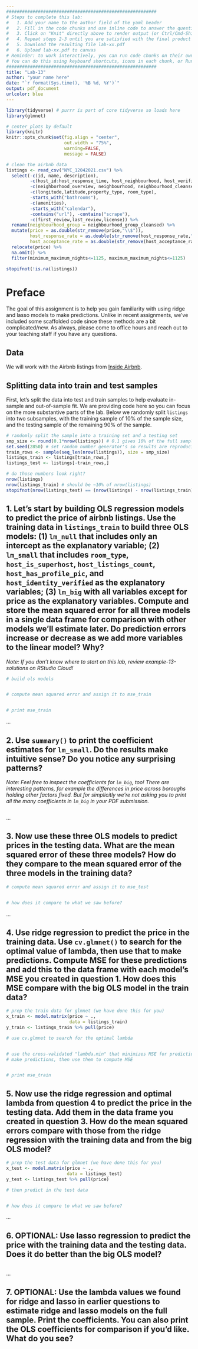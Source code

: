 ```yaml
---
#########################################################
# Steps to complete this lab:
#   1. Add your name to the author field of the yaml header
#   2. Fill in the code chunks and use inline code to answer the questions 
#   3. Click on "Knit" directly above to render output (or Ctrl/Cmd-Shift-K)
#   4. Repeat steps 2-3 until you are satisfied with the final product
#   5. Download the resulting file lab-xx.pdf
#   6. Upload lab-xx.pdf to canvas
# Reminder: to work interactively, you can run code chunks on their own
# You can do this using keyboard shortcuts, icons in each chunk, or Run at the top right of this pane
#########################################################
title: "Lab-13"
author: "your name here"
date: "`r format(Sys.time(), '%B %d, %Y')`"
output: pdf_document
urlcolor: blue
---
```


```r
library(tidyverse) # purrr is part of core tidyverse so loads here
library(glmnet)

# center plots by default
library(knitr)
knitr::opts_chunk$set(fig.align = "center",
                      out.width = "75%",
                      warning=FALSE, 
                      message = FALSE)

# clean the airbnb data
listings <- read_csv("NYC_12042021.csv") %>%
  select(-c(id, name, description),
         -c(host_id:host_response_time, host_neighbourhood, host_verifications),
         -c(neighborhood_overview, neighbourhood, neighbourhood_cleansed),
         -c(longitude,latitude,property_type, room_type),
         -starts_with("bathrooms"),
         -c(amenities),
         -starts_with("calendar"),
         -contains("url"), -contains("scrape"),
         -c(first_review,last_review,license)) %>%
  rename(neighbourhood_group = neighbourhood_group_cleansed) %>%
  mutate(price = as.double(str_remove(price,"\\$")),
         host_response_rate = as.double(str_remove(host_response_rate,"%")),
         host_acceptance_rate = as.double(str_remove(host_acceptance_rate,"%"))) %>%
  relocate(price) %>%
  na.omit() %>% 
  filter(minimum_maximum_nights<=1125, maximum_maximum_nights<=1125) 

stopifnot(!is.na(listings))
```

# Preface

The goal of this assignment is to help you gain familiarity with using ridge and lasso models to make predictions. Unlike in recent assignments, we've included some scaffolded code since these methods are a bit complicated/new. As always, please come to office hours and reach out to your teaching staff if you have any questions.

## Data

We will work with the Airbnb listings from [Inside Airbnb](http://insideairbnb.com).


## Splitting data into train and test samples

First, let's split the data into test and train samples to help evaluate in-sample and out-of-sample fit. We are providing code here so you can focus on the more substantive parts of the lab. Below we randomly split `listings` into two subsamples, with the training sample of 10% of the sample size, and the testing sample of the remaining 90% of the sample.

```r
# randomly split the sample into a training set and a testing set
smp_size <- round(0.1*nrow(listings)) # 0.1 gives 10% of the full sample
set.seed(2850) # set random number generator's so results are reproducible when knitted
train_rows <- sample(seq_len(nrow(listings)), size = smp_size)
listings_train <- listings[train_rows,]
listings_test <- listings[-train_rows,]

# do those numbers look right?
nrow(listings)
nrow(listings_train) # should be ~10% of nrow(listings)
stopifnot(nrow(listings_test) == (nrow(listings) - nrow(listings_train)))
```


\newpage
## 1. Let's start by building OLS regression models to predict the price of airbnb listings. Use the training data in `listings_train` to build three OLS models: (1) `lm_null` that includes only an intercept as the explanatory variable; (2) `lm_small` that includes `room_type`, `host_is_superhost`, `host_listings_count`, `host_has_profile_pic`, and `host_identity_verified` as the explanatory variables; (3) `lm_big` with all variables except for price as the explanatory variables. Compute and store the mean squared error for all three models in a single data frame for comparison with other models we'll estimate later. Do prediction errors increase or decrease as we add more variables to the linear model? Why?
*Note: If you don't know where to start on this lab, review example-13-solutions on RStudio Cloud!*

```r
# build ols models


# compute mean squared error and assign it to mse_train


# print mse_train

```
...


\newpage
## 2. Use `summary()` to print the coefficient estimates for `lm_small`. Do the results make intuitive sense? Do you notice any surprising patterns?
*Note: Feel free to inspect the coefficients for `lm_big`, too! There are interesting patterns, for example the differences in price across boroughs holding other factors fixed. But for simplicitly we're not asking you to print all the many coefficients in `lm_big` in your PDF submission.*
```r

```
...


\newpage
## 3. Now use these three OLS models to predict prices in the testing data. What are the mean squared error of these three models? How do they compare to the mean squared error of the three models in the training data?

```r
# compute mean squared error and assign it to mse_test


# how does it compare to what we saw before?

```
...


\newpage
## 4. Use ridge regression to predict the price in the training data. Use `cv.glmnet()` to search for the optimal value of lambda, then use that to make predictions. Compute MSE for these predictions and add this to the data frame with each model's MSE you created in question 1. How does this MSE compare with the big OLS model in the train data?

```r
# prep the train data for glmnet (we have done this for you)
x_train <- model.matrix(price ~ .,
                        data = listings_train)
y_train <- listings_train %>% pull(price)

# use cv.glmnet to search for the optimal lambda


# use the cross-validated "lambda.min" that minimizes MSE for predictions
# make predictions, then use them to compute MSE


# print mse_train

```


\newpage
## 5. Now use the ridge regression and optimal lambda from question 4 to predict the price in the testing data. Add them in the data frame you created in question 3. How do the mean squared errors compare with those from the ridge regression with the training data and from the big OLS model?

```r
# prep the test data for glmnet (we have done this for you)
x_test <- model.matrix(price ~ .,
                       data = listings_test)
y_test <- listings_test %>% pull(price)

# then predict in the test data


# how does it compare to what we saw before?

```
...


\newpage
## 6. OPTIONAL: Use lasso regression to predict the price with the training data and the testing data. Does it do better than the big OLS model?

```r


```
...


\newpage
## 7. OPTIONAL: Use the lambda values we found for ridge and lasso in earlier questions to estimate ridge and lasso models on the full sample. Print the coefficients. You can also print the OLS coefficients for comparison if you'd like. What do you see?

```r


```

